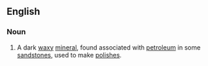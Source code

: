==English==

===Noun===
{{en-noun|~}}

# {{lb|en|mineralogy}} A dark [[waxy]] [[mineral]], found associated with [[petroleum]] in some [[sandstone]]s, used to make [[polish]]es.